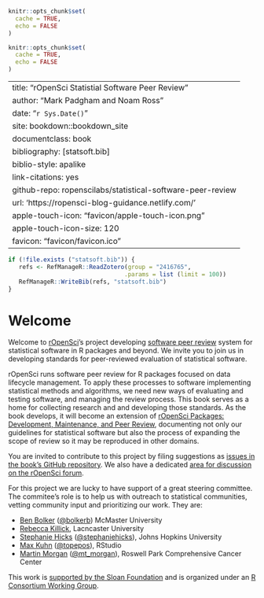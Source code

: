```r
knitr::opts_chunk$set(
  cache = TRUE,
  echo = FALSE
)
```
```r
knitr::opts_chunk$set(
  cache = TRUE,
  echo = FALSE
)
```

--- 
title: "rOpenSci Statistial Software Peer Review"
author: "Mark Padgham and Noam Ross"
date: "`r Sys.Date()`"
site: bookdown::bookdown_site
documentclass: book
bibliography: [statsoft.bib]
biblio-style: apalike
link-citations: yes
github-repo: ropenscilabs/statistical-software-peer-review
url: 'https\://ropensci-blog-guidance.netlify.com/'
apple-touch-icon: "favicon/apple-touch-icon.png"
apple-touch-icon-size: 120
favicon: "favicon/favicon.ico"
---


```r
if (!file.exists ("statsoft.bib")) {
   refs <- RefManageR::ReadZotero(group = "2416765",
                                 .params = list (limit = 100))
   RefManageR::WriteBib(refs, "statsoft.bib")
}
```

# Welcome {#welcome}

Welcome to [rOpenSci](https://ropensci.org)'s project
developing [software peer review](https://ropensci.org/software-review/) system
for statistical software in R packages and  beyond.  We invite you to join us in
developing standards for peer-reviewed evaluation of statistical software.

rOpenSci runs software peer review for R packages focused on data lifecycle management.
To apply these processes to software implementing statistical methods and algorithms,
we need new ways of evaluating and testing software, and managing the review
process. This book serves as a home for collecting research and and developing
those standards. As the book develops, it will become an extension of
[rOpenSci Packages: Development, Maintenance, and Peer Review](https://devguide.ropensci.org/),
documenting not only our guidelines for statistical software but also the process
of expanding the scope of review so it may be reproduced in other domains.

You are invited to contribute to this project by filing suggestions as
[issues in the book's GitHub repository](https://github.com/ropenscilabs/statistical-software-peer-review/issues).
We also have a dedicated [area for discussion on the rOpenSci forum](https://discuss.ropensci.org/c/statistical-software-peer-review/28).

For this project we are lucky to have support of a great steering committee.  The
commitee's role is to help us with outreach to statistical communities, vetting
community input and prioritizing our work. They are:

-   [Ben Bolker](https://ms.mcmaster.ca/~bolker/) ([\@bolkerb](https://twitter.com/bolkerb)) McMaster University
-   [Rebecca Killick](http://www.lancs.ac.uk/~killick/), Lacncaster University
-   [Stephanie Hicks](https://www.stephaniehicks.com/) ([\@stephaniehicks](https://twitter.com/stephaniehicks)), Johns Hopkins University
-   [Max Kuhn](http://appliedpredictivemodeling.com/) ([\@topepos](https://twitter.com/topepos)), RStudio
-   [Martin Morgan](https://www.roswellpark.org/martin-morgan) ([\@mt_morgan](https://twitter.com/mt_morgan)), Roswell Park Comprehensive Cancer Center

This work is [
supported by the Sloan Foundation](https://ropensci.org/blog/2019/07/15/expanding-software-review/)
and is organized under an
[R Consortium Working Group](https://www.r-consortium.org/projects/isc-working-groups).
